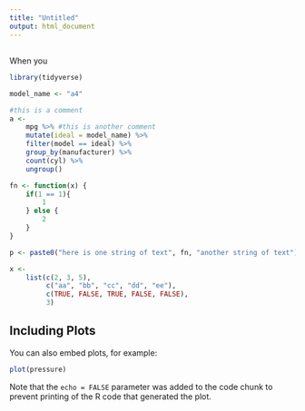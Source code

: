 ```yaml
---
title: "Untitled"
output: html_document
---
```


##
When you 

```r
library(tidyverse)

model_name <- "a4"

#this is a comment
a <-
    mpg %>% #this is another comment
    mutate(ideal = model_name) %>% 
    filter(model == ideal) %>% 
    group_by(manufacturer) %>% 
    count(cyl) %>% 
    ungroup()

fn <- function(x) {
    if(1 == 1){
        1
    } else {
        2
    }
}

p <- paste0("here is one string of text", fn, "another string of text")

x <- 
    list(c(2, 3, 5),
         c("aa", "bb", "cc", "dd", "ee"),
         c(TRUE, FALSE, TRUE, FALSE, FALSE),
         3)
```

## Including Plots

You can also embed plots, for example:

```r
plot(pressure)
```

Note that the `echo = FALSE` parameter was added to the code chunk to prevent printing of the R code that generated the plot.
